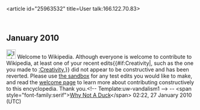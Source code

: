 <article id="25963532" title=User talk:166.122.70.83>
	<talkpage id="25963532" title="User talk:166.122.70.83">
== January 2010 ==

[[Image:Information.svg|25px]] Welcome to Wikipedia. Although everyone is welcome to contribute to Wikipedia, at least one of your recent edits{{#if:Creativity|, such as the one you made to [[:Creativity]],}} did not appear to be constructive and has been reverted. Please use [[Wikipedia:Sandbox|the sandbox]] for any test edits you would like to make, and read the [[Wikipedia:Welcoming committee/Welcome to Wikipedia|welcome page]] to learn more about contributing constructively to this encyclopedia. Thank you.&lt;!-- Template:uw-vandalism1 --&gt; -- &lt;span style=&quot;font-family:serif&quot;&gt;[[User:Why Not A Duck|Why Not A Duck]]&lt;/span&gt; 02:22, 27 January 2010 (UTC)
	</talkpage>
</article>
